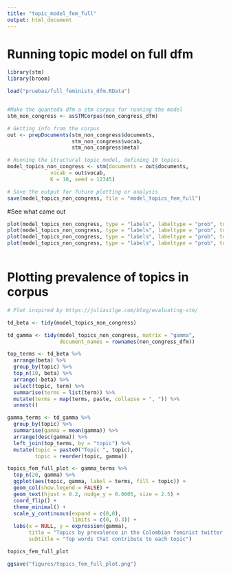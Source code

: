 ```yaml
---
title: "topic_model_fem_full"
output: html_document
---
```

# Running topic model on full dfm 

```r
library(stm)
library(broom)

load("pruebas/full_feminists_dfm.RData")


#Make the quanteda dfm a stm corpus for running the model
stm_non_congress <- asSTMCorpus(non_congress_dfm)

# Getting info from the corpus
out <- prepDocuments(stm_non_congress$documents, 
                     stm_non_congress$vocab, 
                     stm_non_congress$meta)

# Running the structural topic model, defining 10 topics. 
model_topics_non_congress <- stm(documents = out$documents, 
              vocab = out$vocab, 
              K = 10, seed = 12345)

# Save the output for future plotting or analysis 
save(model_topics_non_congress, file = "model_topics_fem_full")
```

#See what came out 

```r

plot(model_topics_non_congress, type = "labels", labeltype = "prob", topics = (1:3)) # or frex, lift, score
plot(model_topics_non_congress, type = "labels", labeltype = "prob", topics = (4:6)) 
plot(model_topics_non_congress, type = "labels", labeltype = "prob", topics = (7:9)) 
plot(model_topics_non_congress, type = "labels", labeltype = "prob", topics = 10)
 
```

# Plotting prevalence of topics in corpus 

```r

# Plot inspired by https://juliasilge.com/blog/evaluating-stm/

td_beta <- tidy(model_topics_non_congress)

td_gamma <- tidy(model_topics_non_congress, matrix = "gamma",
                 document_names = rownames(non_congress_dfm))

top_terms <- td_beta %>%
  arrange(beta) %>%
  group_by(topic) %>%
  top_n(10, beta) %>%
  arrange(-beta) %>%
  select(topic, term) %>%
  summarise(terms = list(term)) %>%
  mutate(terms = map(terms, paste, collapse = ", ")) %>% 
  unnest()

gamma_terms <- td_gamma %>%
  group_by(topic) %>%
  summarise(gamma = mean(gamma)) %>%
  arrange(desc(gamma)) %>%
  left_join(top_terms, by = "topic") %>%
  mutate(topic = paste0("Topic ", topic),
         topic = reorder(topic, gamma))

topics_fem_full_plot <- gamma_terms %>%
  top_n(20, gamma) %>%
  ggplot(aes(topic, gamma, label = terms, fill = topic)) +
  geom_col(show.legend = FALSE) +
  geom_text(hjust = 0.2, nudge_y = 0.0005, size = 2.5) +
  coord_flip() +
  theme_minimal() +
  scale_y_continuous(expand = c(0,0),
                     limits = c(0, 0.3)) +
  labs(x = NULL, y = expression(gamma),
       title = "Topics by prevalence in the Colombian feminist twitter discourse (full dfm)",
       subtitle = "Top words that contribute to each topic")

topics_fem_full_plot

ggsave("figures/topics_fem_full_plot.png")
```
